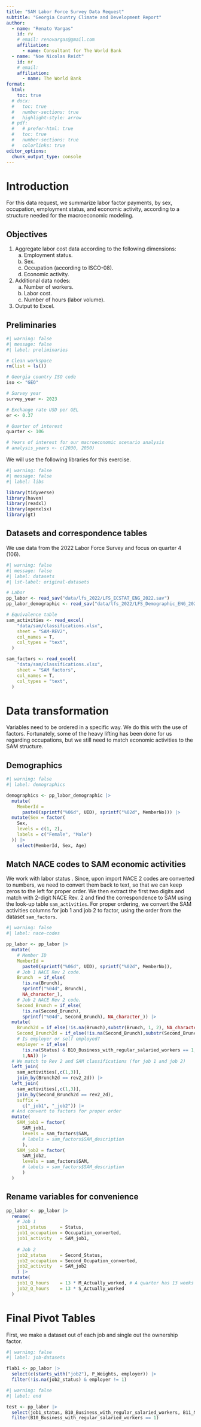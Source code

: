 ```yaml
---
title: "SAM Labor Force Survey Data Request"
subtitle: "Georgia Country Climate and Development Report"
author:
  - name: "Renato Vargas"
    id: rv
    # email: renovargas@gmail.com
    affiliation: 
      - name: Consultant for The World Bank
  - name: "Noe Nicolas Reidt"
    id: nr
    # email: 
    affiliation: 
      - name: The World Bank
format: 
  html:
    toc: true
  # docx:
  #   toc: true
  #   number-sections: true
  #   highlight-style: arrow
  # pdf:
  #   # prefer-html: true
  #   toc: true
  #   number-sections: true
  #   colorlinks: true
editor_options: 
  chunk_output_type: console
---
```


# Introduction

For this data request, we summarize labor factor payments, by sex, occupation, employment status, and economic activity, according to a structure needed for the macroeconomic modeling.

## Objectives

1. Aggregate labor cost data according to the following dimensions:
    a.  Employment status.
    b.  Sex.
    c.  Occupation (according to ISCO-08).
    d.  Economic activity.
2. Additional data nodes:
    a. Number of workers.
    b. Labor cost.
    c. Number of hours (labor volume).
3. Output to Excel.

## Preliminaries

```r
#| warning: false
#| message: false
#| label: preliminaries

# Clean workspace
rm(list = ls())

# Georgia country ISO code
iso <- "GEO"

# Survey year
survey_year <- 2023

# Exchange rate USD per GEL
er <- 0.37

# Quarter of interest
quarter <- 106

# Years of interest for our macroeconomic scenario analysis
# analysis_years <- c(2030, 2050)
```

We will use the following libraries for this exercise.

```r
#| warning: false
#| message: false
#| label: libs

library(tidyverse)
library(haven)
library(readxl)
library(openxlsx)
library(gt)
```

## Datasets and correspondence tables

We use data from the 2022 Labor Force Survey and focus on quarter 4 (106).

```r
#| warning: false
#| message: false
#| label: datasets
#| lst-label: original-datasets

# Labor
pp_labor <- read_sav("data/lfs_2022/LFS_ECSTAT_ENG_2022.sav")
pp_labor_demographic <- read_sav("data/lfs_2022/LFS_Demographic_ENG_2022.sav")

# Equivalence table
sam_activities <- read_excel(
    "data/sam/classifications.xlsx",
    sheet = "SAM-REV2",
    col_names = T,
    col_types = "text",
  )

sam_factors <- read_excel(
    "data/sam/classifications.xlsx",
    sheet = "SAM factors",
    col_names = T,
    col_types = "text",
  )
```

# Data transformation

Variables need to be ordered in a specific way. We do this with the use of factors. Fortunately, some of the heavy lifting has been done for us regarding occupations, but we still need to match economic activities to the SAM structure.

## Demographics

```r
#| warning: false
#| label: demographics

demographics <- pp_labor_demographic |> 
  mutate(
    MemberId = 
      paste0(sprintf("%06d", UID), sprintf("%02d", MemberNo))) |>
  mutate(Sex = factor(
    Sex,
    levels = c(1, 2),
    labels = c("Female", "Male")
  )) |> 
    select(MemberId, Sex, Age)
```


## Match NACE codes to SAM economic activities

We work with labor status . Since, upon import NACE 2 codes are converted to numbers, we need to convert them back to text, so that we can keep zeros to the left for proper order. We then extract the first two digits and match with 2-digit NACE Rev. 2 and find the correspondence to SAM using the look-up table `sam_activities`. For proper ordering, we convert the SAM activities columns for job 1 and job 2 to factor, using the order from the dataset `sam_factors`.

```r
#| warning: false
#| label: nace-codes

pp_labor <- pp_labor |>
  mutate(
    # Member ID
    MemberId = 
      paste0(sprintf("%06d", UID), sprintf("%02d", MemberNo)),
    # Job 1 NACE Rev 2 code. 
    Brunch  = if_else(
      !is.na(Brunch),
      sprintf("%04d", Brunch), 
      NA_character_),
    # Job 2 NACE Rev 2 code.
    Second_Brunch = if_else(
      !is.na(Second_Brunch),
      sprintf("%04d", Second_Brunch), NA_character_)) |>
  mutate(
    Brunch2d = if_else(!is.na(Brunch),substr(Brunch, 1, 2), NA_character_),
    Second_Brunch2d = if_else(!is.na(Second_Brunch),substr(Second_Brunch, 1, 2), NA_character_),
    # Is employer or self employed?
    employer = if_else(
      !is.na(Status) & B10_Business_with_regular_salaried_workers == 1,
      1,NA)) |>
  # We match to Rev 2 and SAM classifications (for job 1 and job 2)
  left_join(
    sam_activities[,c(1,3)], 
    join_by(Brunch2d == rev2_2d)) |> 
  left_join(
    sam_activities[,c(1,3)],
    join_by(Second_Brunch2d == rev2_2d),
    suffix = 
      c("_job1", "_job2")) |> 
  # And convert to factors for proper order
  mutate(
    SAM_job1 = factor(
      SAM_job1, 
      levels = sam_factors$SAM,
      # labels = sam_factors$SAM_description
      ),
    SAM_job2 = factor(
      SAM_job2, 
      levels = sam_factors$SAM,
      # labels = sam_factors$SAM_description
      )
  )
```

## Rename variables for convenience

```r
pp_labor <- pp_labor |> 
  rename(
    # Job 1
    job1_status     = Status,
    job1_occupation = Occupation_converted,
    job1_activity   = SAM_job1,
    
    # Job 2
    job2_status     = Second_Status,
    job2_occupation = Second_Ocupation_converted,
    job2_activity   = SAM_job2
    ) |> 
  mutate(
    job1_Q_hours    = 13 * M_Actually_worked, # A quarter has 13 weeks
    job2_Q_hours    = 13 * S_Actually_worked
  )
```

# Final Pivot Tables

First, we make a dataset out of each job and single out the ownership factor.


```r
#| warning: false
#| label: job-datasets

flab1 <- pp_labor |> 
  select(c(starts_with("job2"), P_Weights, employer)) |> 
  filter(!is.na(job2_status) & employer != 1)
```



```r
#| warning: false
#| label: end

test <- pp_labor |> 
  select(job1_status, B10_Business_with_regular_salaried_workers, B11_Number_of_employees_in_the_establishment) |> 
  filter(B10_Business_with_regular_salaried_workers == 1)
```

